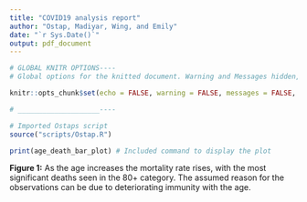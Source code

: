```yaml
---
title: "COVID19 analysis report"
author: "Ostap, Madiyar, Wing, and Emily"
date: "`r Sys.Date()`"
output: pdf_document
---
```


```r

# GLOBAL KNITR OPTIONS----
# Global options for the knitted document. Warning and Messages hidden, code hidden, outputs hidden and will be shown individually.

knitr::opts_chunk$set(echo = FALSE, warning = FALSE, messages = FALSE, include = FALSE)

# ____________________----

```

```r
# Imported Ostaps script
source("scripts/Ostap.R")

```

```r
print(age_death_bar_plot) # Included command to display the plot

```

**Figure 1:** As the age increases the mortality rate rises, with the most significant deaths seen in the 80+ category. The assumed reason for the observations can be due to deteriorating immunity with the age.
